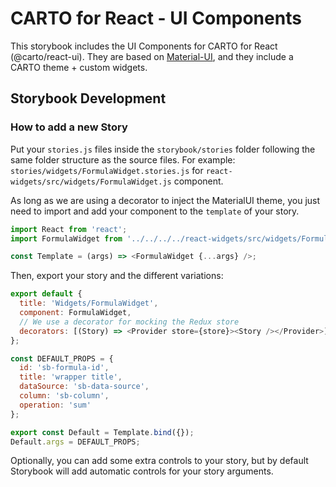 
<Meta title="Introduction" />

# CARTO for React - UI Components
This storybook includes the UI Components for CARTO for React (@carto/react-ui).
They are based on [Material-UI](https://material-ui.com/), and they include a CARTO theme + custom widgets.

## Storybook Development

### How to add a new Story
Put your `stories.js` files inside the `storybook/stories` folder following the same folder structure as the source files. For example:
`stories/widgets/FormulaWidget.stories.js` for `react-widgets/src/widgets/FormulaWidget.js` component.

As long as we are using a decorator to inject the MaterialUI theme, you just need to import and add your component to the `template` of your story.
```js
import React from 'react';
import FormulaWidget from '../../../../react-widgets/src/widgets/FormulaWidget';

const Template = (args) => <FormulaWidget {...args} />;
```

Then, export your story and the different variations:
```js
export default {
  title: 'Widgets/FormulaWidget',
  component: FormulaWidget,
  // We use a decorator for mocking the Redux store
  decorators: [(Story) => <Provider store={store}><Story /></Provider>]
};

const DEFAULT_PROPS = {
  id: 'sb-formula-id',
  title: 'wrapper title',
  dataSource: 'sb-data-source',
  column: 'sb-column',
  operation: 'sum'
};

export const Default = Template.bind({});
Default.args = DEFAULT_PROPS;
```

Optionally, you can add some extra controls to your story, but by default Storybook will add automatic controls for your story arguments.
